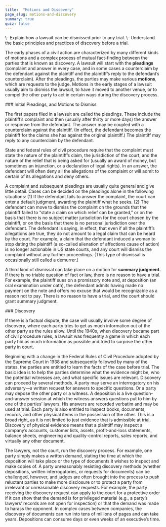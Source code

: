 ```yaml
---
title:  "Motions and Discovery"
page_slug: motions-and-discovery
summary: true
quiz: false
---
```

<div className="content-chunk" data-subsection-id = "learning-objectives-46pt">
<Info title="LEARNING OBJECTIVES">\- Explain how a lawsuit can be dismissed prior to any trial.  
\- Understand the basic principles and practices of discovery before a trial.</Info>

The early phases of a civil action are characterized by many different kinds of motions and a complex process of mutual fact-finding between the parties that is known as discovery. A lawsuit will start with the **pleadings** (complaint and answer in every case, and in some cases a counterclaim by the defendant against the plaintiff and the plaintiff’s reply to the defendant’s counterclaim). After the pleadings, the parties may make various **motions**, which are requests to the judge. Motions in the early stages of a lawsuit usually aim to dismiss the lawsuit, to have it moved to another venue, or to compel the other party to act in certain ways during the discovery process.
</div>
<div className="content-chunk" data-subsection-id = "Initial-Pleadings-and-Motions-to-Dismiss-336t">
### Initial Pleadings, and Motions to Dismiss

  
The first papers filed in a lawsuit are called the pleadings. These include the plaintiff’s complaint and then (usually after thirty or more days) the answer or response from the defendant. The answer may be coupled with a counterclaim against the plaintiff. (In effect, the defendant becomes the plaintiff for the claims she has against the original plaintiff.) The plaintiff may reply to any counterclaim by the defendant.

State and federal rules of civil procedure require that the complaint must state the nature of the plaintiff’s claim, the jurisdiction of the court, and the nature of the relief that is being asked for (usually an award of money, but sometimes an injunction, or a declaration of legal rights). In an answer, the defendant will often deny all the allegations of the complaint or will admit to certain of its allegations and deny others.

A complaint and subsequent pleadings are usually quite general and give little detail. Cases can be decided on the pleadings alone in the following situations: (1) If the defendant fails to answer the complaint, the court can enter a default judgment, awarding the plaintiff what he seeks. (2) The defendant can move to dismiss the complaint on the grounds that the plaintiff failed to “state a claim on which relief can be granted,” or on the basis that there is no subject matter jurisdiction for the court chosen by the plaintiff, or on the basis that there is no personal jurisdiction over the defendant. The defendant is saying, in effect, that even if all the plaintiff’s allegations are true, they do not amount to a legal claim that can be heard by the court. For example, a claim that the defendant induced a woman to stop dating the plaintiff (a so-called alienation of affections cause of action) is no longer actionable in US state courts, and any court will dismiss the complaint without any further proceedings. (This type of dismissal is occasionally still called a demurrer.)

A third kind of dismissal can take place on a motion for **summary judgment.** If there is no triable question of fact or law, there is no reason to have a trial. For example, the plaintiff sues on a promissory note and, at deposition (an oral examination under oath), the defendant admits having made no payment on the note and offers no excuse that would be recognizable as a reason not to pay. There is no reason to have a trial, and the court should grant summary judgment.
</div>
<div className="content-chunk" data-subsection-id = "Discovery-337t">
### Discovery

  
If there is a factual dispute, the case will usually involve some degree of discovery, where each party tries to get as much information out of the other party as the rules allow. Until the 1940s, when discovery became part of civil procedure rules, a lawsuit was frequently a game in which each party hid as much information as possible and tried to surprise the other party in court.

Beginning with a change in the Federal Rules of Civil Procedure adopted by the Supreme Court in 1938 and subsequently followed by many of the states, the parties are entitled to learn the facts of the case before trial. The basic idea is to help the parties determine what the evidence might be, who the potential witnesses are, and what specific issues are relevant. Discovery can proceed by several methods. A party may serve an interrogatory on his adversary—a written request for answers to specific questions. Or a party may depose the other party or a witness. A deposition is a live question-and-answer session at which the witness answers questions put to him by one of the parties’ lawyers. His answers are recorded verbatim and may be used at trial. Each party is also entitled to inspect books, documents, records, and other physical items in the possession of the other. This is a broad right, as it is not limited to just evidence that is admissible at trial. Discovery of physical evidence means that a plaintiff may inspect a company’s accounts, customer lists, assets, profit-and-loss statements, balance sheets, engineering and quality-control reports, sales reports, and virtually any other document.

The lawyers, not the court, run the discovery process. For example, one party simply makes a written demand, stating the time at which the deposition will take place or the type of documents it wishes to inspect and make copies of. A party unreasonably resisting discovery methods (whether depositions, written interrogatories, or requests for documents) can be challenged, however, and judges are often brought into the process to push reluctant parties to make more disclosure or to protect a party from irrelevant or unreasonable discovery requests. For example, the party receiving the discovery request can apply to the court for a protective order if it can show that the demand is for privileged material (e.g., a party’s lawyers’ records are not open for inspection) or that the demand was made to harass the opponent. In complex cases between companies, the discovery of documents can run into tens of millions of pages and can take years. Depositions can consume days or even weeks of an executive’s time.
</div>
